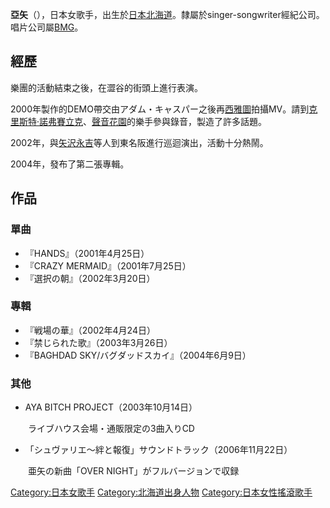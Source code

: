 {{blpunsourced|time=2020-09-09}}
{{japanese|japanese=亜矢|kana=あや|romaji=Aya}}

'''亞矢'''（{{bd|？||}}），日本女歌手，出生於[[日本|日本]][[北海道|北海道]]。隸屬於singer-songwriter經紀公司。唱片公司屬[[BMG|BMG]]。

==經歷==
樂團的活動結束之後，在澀谷的街頭上進行表演。

2000年製作的DEMO帶交由アダム・キャスパー之後再[[西雅圖|西雅圖]]拍攝MV。請到[[克里斯特·諾弗賽立克|克里斯特·諾弗賽立克]]、[[声音花园乐队|聲音花園]]的樂手參與錄音，製造了許多話題。

2002年，與[[矢沢永吉|矢沢永吉]]等人到東名阪進行巡迴演出，活動十分熱鬧。

2004年，發布了第二張專輯。

==作品==

===單曲===
*『HANDS』（2001年4月25日）
*『CRAZY MERMAID』（2001年7月25日）
*『選択の朝』（2002年3月20日）

===專輯===
*『戦場の華』（2002年4月24日）
*『禁じられた歌』（2003年3月26日）
*『BAGHDAD SKY/バグダッドスカイ』（2004年6月9日）

===其他===
*AYA BITCH PROJECT（2003年10月14日）
　　ライブハウス会場・通販限定の3曲入りCD
*「シュヴァリエ～絆と報復」サウンドトラック（2006年11月22日）
　　亜矢の新曲「OVER NIGHT」がフルバージョンで収録

{{Authority control}}
{{DEFAULTSORT:Aya}}
[[Category:日本女歌手|Category:日本女歌手]]
[[Category:北海道出身人物|Category:北海道出身人物]]
[[Category:日本女性搖滾歌手|Category:日本女性搖滾歌手]]